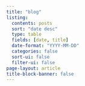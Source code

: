 ```yaml
---
title: "blog"
listing:
  contents: posts
  sort: "date desc"
  type: table
  fields: [date, title]
  date-format: "YYYY-MM-DD"
  categories: false
  sort-ui: false
  filter-ui: false
page-layout: article
title-block-banner: false
---
```



